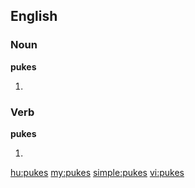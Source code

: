 ==English==

===Noun===
'''pukes'''

# {{plural of|[[puke]]}}

===Verb===
'''pukes'''

# {{third-person singular of|[[puke]]}}

[[hu:pukes]]
[[my:pukes]]
[[simple:pukes]]
[[vi:pukes]]